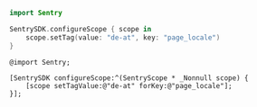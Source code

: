 ```swift {tabTitle:Swift}
import Sentry

SentrySDK.configureScope { scope in
    scope.setTag(value: "de-at", key: "page_locale")
}
```

```objc {tabTitle:Objective-C}
@import Sentry;

[SentrySDK configureScope:^(SentryScope * _Nonnull scope) {
    [scope setTagValue:@"de-at" forKey:@"page_locale"];
}];
```
